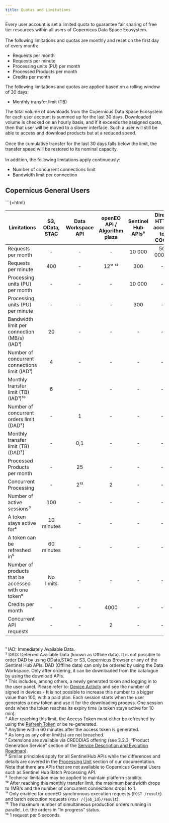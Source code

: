 ```yaml
---
title: Quotas and Limitations
---
```


```{=html}

Every user account is set a limited quota to guarantee fair sharing of free tier resources within all users of Copernicus Data Space Ecosystem.<br><br>

The following limitations and quotas are monthly and reset on the first day of every month:<br>
  <ul>
    <li>Requests per month</li>
    <li>Requests per minute</li>
    <li>Processing units (PU) per month</li>
    <li>Processed Products per month</li>
    <li>Credits per month</li>
  </ul>

The following limitations and quotas are applied based on a rolling window of 30 days:<br>
  <ul>
    <li>Monthly transfer limit (TB)</li>
  </ul>

The total volume of downloads from the Copernicus Data Space Ecosystem for each user account is summed up for the last 30 days. Downloaded volume is checked on an hourly basis, and if it exceeds the assigned quota, then that user will be moved to a slower interface. Such a user will still be able to access and download products but at a reduced speed.<br><br>

Once the cumulative transfer for the last 30 days falls below the limit, the transfer speed will be restored to its nominal capacity.<br><br>

In addition, the following limitations apply continuously:<br>
  <ul>
    <li>Number of concurrent connections limit</li>
    <li>Bandwidth limit per connection</li>
  </ul>

```
## Copernicus General Users

```{=html}

<div class="table-responsive">
  <table class="table-quotas">
    <thead>
      <tr>
        <th style="text-align: center; vertical-align: middle">Limitations</th>
        <th style="text-align: center; vertical-align: middle">S3, OData, STAC</th>
        <th style="text-align: center; vertical-align: middle">Data Workspace API</th>
        <th style="text-align: center; vertical-align: middle">openEO API / Algorithm plaza</th>
        <th style="text-align: center; vertical-align: middle">Sentinel Hub APIs⁸</th>
        <th style="text-align: center; vertical-align: middle">Direct HTTP access to COGs</th>
      </tr>
    </thead>
    <tbody>
      <tr>
        <td>Requests per month</td>
        <td style="text-align: center; vertical-align: middle">-</td>
        <td style="text-align: center; vertical-align: middle">-</td>
        <td style="text-align: center; vertical-align: middle">-</td>
        <td style="text-align: center; vertical-align: middle">10 000</td>
        <td style="text-align: center; vertical-align: middle">50 000⁷ ⁹</td>
      </tr>
      <tr>
        <td>Requests per minute</td>
        <td style="text-align: center; vertical-align: middle">400</td>
        <td style="text-align: center; vertical-align: middle">-</td>
        <td style="text-align: center; vertical-align: middle">12¹¹ ¹³</td>
        <td style="text-align: center; vertical-align: middle">300</td>
        <td style="text-align: center; vertical-align: middle">-</td>
      </tr>
      <tr>
        <td>Processing units (PU) per month</td>
        <td style="text-align: center; vertical-align: middle">-</td>
        <td style="text-align: center; vertical-align: middle">-</td>
        <td style="text-align: center; vertical-align: middle">-</td>        
        <td style="text-align: center; vertical-align: middle">10 000</td>
        <td style="text-align: center; vertical-align: middle">-</td>
      </tr>
      <tr>
        <td>Processing units (PU) per minute</td>
        <td style="text-align: center; vertical-align: middle">-</td>
        <td style="text-align: center; vertical-align: middle">-</td>
        <td style="text-align: center; vertical-align: middle">-</td>        
        <td style="text-align: center; vertical-align: middle">300</td>
        <td style="text-align: center; vertical-align: middle">-</td>
      </tr>
      <tr>
        <td>Bandwidth limit per connection (MB/s) (IAD¹)</td>
        <td style="text-align: center; vertical-align: middle">20</td>
        <td style="text-align: center; vertical-align: middle">-</td>
        <td style="text-align: center; vertical-align: middle">-</td>
        <td style="text-align: center; vertical-align: middle">-</td>
        <td style="text-align: center; vertical-align: middle">-</td>
      </tr>
      <tr>
        <td>Number of concurrent connections limit (IAD¹)</td>
        <td style="text-align: center; vertical-align: middle">4</td>
        <td style="text-align: center; vertical-align: middle">-</td>
        <td style="text-align: center; vertical-align: middle">-</td>
        <td style="text-align: center; vertical-align: middle">-</td>
        <td style="text-align: center; vertical-align: middle">-</td>
      </tr>
      <tr>
        <td>Monthly transfer limit (TB) (IAD¹)¹⁰</td>
        <td style="text-align: center; vertical-align: middle">6</td>
        <td style="text-align: center; vertical-align: middle">-</td>
        <td style="text-align: center; vertical-align: middle">-</td>
        <td style="text-align: center; vertical-align: middle">-</td>
        <td style="text-align: center; vertical-align: middle">-</td>
      </tr>
        <tr>
        <td>Number of concurrent orders limit (DAD²)</td>
        <td style="text-align: center; vertical-align: middle">-</td>
        <td style="text-align: center; vertical-align: middle">1</td>
        <td style="text-align: center; vertical-align: middle">-</td>
        <td style="text-align: center; vertical-align: middle">-</td>
        <td style="text-align: center; vertical-align: middle">-</td>
      </tr>
      <tr>
        <td>Monthly transfer limit (TB) (DAD²)</td>
        <td style="text-align: center; vertical-align: middle">-</td>
        <td style="text-align: center; vertical-align: middle">0,1</td>
        <td style="text-align: center; vertical-align: middle">-</td>
        <td style="text-align: center; vertical-align: middle">-</td>
        <td style="text-align: center; vertical-align: middle">-</td>  
      </tr>
      <tr>
        <td>Processed Products per month</td>
        <td style="text-align: center; vertical-align: middle">-</td>
        <td style="text-align: center; vertical-align: middle">25</td>
        <td style="text-align: center; vertical-align: middle">-</td>
        <td style="text-align: center; vertical-align: middle">-</td>
        <td style="text-align: center; vertical-align: middle">-</td>
      </tr>
      <tr>
        <td>Concurrent Processing</td>
        <td style="text-align: center; vertical-align: middle">-</td>
        <td style="text-align: center; vertical-align: middle">2¹²</td>
        <td style="text-align: center; vertical-align: middle">2</td>
        <td style="text-align: center; vertical-align: middle">-</td>
        <td style="text-align: center; vertical-align: middle">-</td>
      </tr>
      <tr>
        <td>Number of active sessions³</td>
        <td style="text-align: center; vertical-align: middle">100</td>
        <td style="text-align: center; vertical-align: middle">-</td>
        <td style="text-align: center; vertical-align: middle">-</td>
        <td style="text-align: center; vertical-align: middle">-</td>
        <td style="text-align: center; vertical-align: middle">-</td>
      </tr>
      <tr>
        <td>A token stays active for⁴</td>
        <td style="text-align: center; vertical-align: middle">10 minutes</td>
        <td style="text-align: center; vertical-align: middle">-</td>
        <td style="text-align: center; vertical-align: middle">-</td>
        <td style="text-align: center; vertical-align: middle">-</td>
        <td style="text-align: center; vertical-align: middle">-</td>
      </tr>
      <tr>
        <td>A token can be refreshed in⁵</td>
        <td style="text-align: center; vertical-align: middle">60 minutes</td>
        <td style="text-align: center; vertical-align: middle">-</td>
        <td style="text-align: center; vertical-align: middle">-</td>
        <td style="text-align: center; vertical-align: middle">-</td>
        <td style="text-align: center; vertical-align: middle">-</td>
      </tr>
        <tr>
        <td>Number of products that be accessed with one token⁶</td>
        <td style="text-align: center; vertical-align: middle">No limits</td>
        <td style="text-align: center; vertical-align: middle">-</td>
        <td style="text-align: center; vertical-align: middle">-</td>
        <td style="text-align: center; vertical-align: middle">-</td>
        <td style="text-align: center; vertical-align: middle">-</td>
      </tr>
        <tr>
        <td>Credits per month</td>
        <td style="text-align: center; vertical-align: middle">-</td>
        <td style="text-align: center; vertical-align: middle">-</td>
        <td style="text-align: center; vertical-align: middle">4000</td>
        <td style="text-align: center; vertical-align: middle">-</td>
        <td style="text-align: center; vertical-align: middle">-</td>
      </tr>
        <tr>
        <td>Concurrent API requests</td>
        <td style="text-align: center; vertical-align: middle">-</td>
        <td style="text-align: center; vertical-align: middle">-</td>
        <td style="text-align: center; vertical-align: middle">2</td>
        <td style="text-align: center; vertical-align: middle">-</td>
        <td style="text-align: center; vertical-align: middle">-</td>
      </tr>
    </tbody>
  </table>
</div>

  <br>
  ¹ IAD: Immediately Available Data. 
  <br>
  ² DAD: Deferred Available Data (known as Offline data). It is not possible to order DAD by using OData,STAC or S3, Copernicus Browser or any of the Sentinel Hub APIs. DAD (Offline data) can only be ordered by using the Data Workspace. Only after ordering, it can be downloaded from the catalogue by using the download APIs.
  <br>
  ³ This includes, among others, a newly generated token and logging in to the user panel. Please refer to: <a href= "https://identity.dataspace.copernicus.eu/auth/realms/CDSE/account/#/security/device-activity" target="_blank">Device Activity</a> and see the number of signed in devices  - It is not possible to increase this number to a bigger value than 100, with a paid plan. Each session starts when the user generates a new token and use it for the downloading process. One session ends when the token reaches its expiry time (a token stays active for 10 min).
  <br>
  ⁴ After reaching this limit, the Access Token must either be refreshed by using the <a href= "https://documentation.dataspace.copernicus.eu/APIs/OData.html#product-download" target="_blank">Refresh Token</a> or be re-generated. 
  <br>
  ⁵ Anytime within 60 minutes after the access token is generated.
  <br>
  ⁶ As long as any other limit(s) are not breached.
  <br>
  ⁷ Extensions are available via CREODIAS offering (see 3.2.3, "Product Generation Service" section of the <a href= "https://documentation.dataspace.copernicus.eu/Roadmap.html" target="_blank">Service Description and Evolution Roadmap</a>).
  <br>
  ⁸ Similar principles apply for all SentinelHub APIs while the differences and details are covered in the <a href= "https://documentation.dataspace.copernicus.eu/APIs/SentinelHub/Overview/ProcessingUnit.html" target="_blank">Processing Unit</a> section of our documentation. Note that there are APIs that are not available to Copernicus General Users such as Sentinel Hub Batch Processing API.
  <br>
  ⁹ Technical limitation may be applied to maintain platform stability.
  <br>
  ¹⁰ After reaching this monthly transfer limit, the maximum bandwidth drops to 1MB/s and the number of concurrent connections drops to 1.
  <br>
  ¹¹ Only enabled for openEO synchronous execution requests (`POST /result`) and batch execution requests (`POST /{job_id}/result`).
  <br>
  ¹² The maximum number of simultaneous
production orders running in parallel, i.e. the orders in “In progress” status.
  <br>
  ¹³ 1 request per 5 seconds.
  <br>

